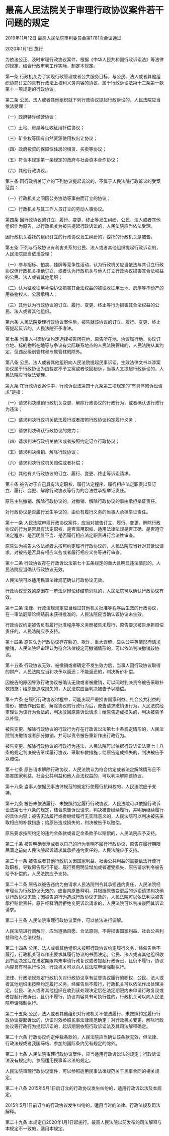 # 最高人民法院关于审理行政协议案件若干问题的规定

2019年11月12日 最高人民法院审判委员会第1781次会议通过

2020年1月1日 施行

  

为依法公正、及时审理行政协议案件，根据《中华人民共和国行政诉讼法》等法律的规定，结合行政审判工作实际，制定本规定。

第一条 行政机关为了实现行政管理或者公共服务目标，与公民、法人或者其他组织协商订立的具有行政法上权利义务内容的协议，属于行政诉讼法第十二条第一款第十一项规定的行政协议。

第二条 公民、法人或者其他组织就下列行政协议提起行政诉讼的，人民法院应当依法受理：

（一）政府特许经营协议；

（二）土地、房屋等征收征用补偿协议；

（三）矿业权等国有自然资源使用权出让协议；

（四）政府投资的保障性住房的租赁、买卖等协议；

（五）符合本规定第一条规定的政府与社会资本合作协议；

（六）其他行政协议。

第三条 因行政机关订立的下列协议提起诉讼的，不属于人民法院行政诉讼的受案范围：

（一）行政机关之间因公务协助等事由而订立的协议；

（二）行政机关与其工作人员订立的劳动人事协议。

第四条 因行政协议的订立、履行、变更、终止等发生纠纷，公民、法人或者其他组织作为原告，以行政机关为被告提起行政诉讼的，人民法院应当依法受理。

因行政机关委托的组织订立的行政协议发生纠纷的，委托的行政机关是被告。

第五条 下列与行政协议有利害关系的公民、法人或者其他组织提起行政诉讼的，人民法院应当依法受理：

（一）参与招标、拍卖、挂牌等竞争性活动，认为行政机关应当依法与其订立行政协议但行政机关拒绝订立，或者认为行政机关与他人订立行政协议损害其合法权益的公民、法人或者其他组织；

（二）认为征收征用补偿协议损害其合法权益的被征收征用土地、房屋等不动产的用益物权人、公房承租人；

（三）其他认为行政协议的订立、履行、变更、终止等行为损害其合法权益的公民、法人或者其他组织。

第六条 人民法院受理行政协议案件后，被告就该协议的订立、履行、变更、终止等提起反诉的，人民法院不予准许。

第七条 当事人书面协议约定选择被告所在地、原告所在地、协议履行地、协议订立地、标的物所在地等与争议有实际联系地点的人民法院管辖的，人民法院从其约定，但违反级别管辖和专属管辖的除外。

第八条 公民、法人或者其他组织向人民法院提起民事诉讼，生效法律文书以涉案协议属于行政协议为由裁定不予立案或者驳回起诉，当事人又提起行政诉讼的，人民法院应当依法受理。

第九条 在行政协议案件中，行政诉讼法第四十九条第三项规定的“有具体的诉讼请求”是指：

（一）请求判决撤销行政机关变更、解除行政协议的行政行为，或者确认该行政行为违法；

（二）请求判决行政机关依法履行或者按照行政协议约定履行义务；

（三）请求判决确认行政协议的效力；

（四）请求判决行政机关依法或者按照约定订立行政协议；

（五）请求判决撤销、解除行政协议；

（六）请求判决行政机关赔偿或者补偿；

（七）其他有关行政协议的订立、履行、变更、终止等诉讼请求。

第十条 被告对于自己具有法定职权、履行法定程序、履行相应法定职责以及订立、履行、变更、解除行政协议等行为的合法性承担举证责任。

原告主张撤销、解除行政协议的，对撤销、解除行政协议的事由承担举证责任。

对行政协议是否履行发生争议的，由负有履行义务的当事人承担举证责任。

第十一条 人民法院审理行政协议案件，应当对被告订立、履行、变更、解除行政协议的行为是否具有法定职权、是否滥用职权、适用法律法规是否正确、是否遵守法定程序、是否明显不当、是否履行相应法定职责进行合法性审查。

原告认为被告未依法或者未按照约定履行行政协议的，人民法院应当针对其诉讼请求，对被告是否具有相应义务或者履行相应义务等进行审查。

第十二条 行政协议存在行政诉讼法第七十五条规定的重大且明显违法情形的，人民法院应当确认行政协议无效。

人民法院可以适用民事法律规范确认行政协议无效。

行政协议无效的原因在一审法庭辩论终结前消除的，人民法院可以确认行政协议有效。

第十三条 法律、行政法规规定应当经过其他机关批准等程序后生效的行政协议，在一审法庭辩论终结前未获得批准的，人民法院应当确认该协议未生效。

行政协议约定被告负有履行批准程序等义务而被告未履行，原告要求被告承担赔偿责任的，人民法院应予支持。

第十四条 原告认为行政协议存在胁迫、欺诈、重大误解、显失公平等情形而请求撤销，人民法院经审理认为符合法律规定可撤销情形的，可以依法判决撤销该协议。

第十五条 行政协议无效、被撤销或者确定不发生效力后，当事人因行政协议取得的财产，人民法院应当判决予以返还；不能返还的，判决折价补偿。

因被告的原因导致行政协议被确认无效或者被撤销，可以同时判决责令被告采取补救措施；给原告造成损失的，人民法院应当判决被告予以赔偿。

第十六条 在履行行政协议过程中，可能出现严重损害国家利益、社会公共利益的情形，被告作出变更、解除协议的行政行为后，原告请求撤销该行为，人民法院经审理认为该行为合法的，判决驳回原告诉讼请求；给原告造成损失的，判决被告予以补偿。

被告变更、解除行政协议的行政行为存在行政诉讼法第七十条规定情形的，人民法院判决撤销或者部分撤销，并可以责令被告重新作出行政行为。

被告变更、解除行政协议的行政行为违法，人民法院可以依据行政诉讼法第七十八条的规定判决被告继续履行协议、采取补救措施；给原告造成损失的，判决被告予以赔偿。

第十七条 原告请求解除行政协议，人民法院认为符合约定或者法定解除情形且不损害国家利益、社会公共利益和他人合法权益的，可以判决解除该协议。

第十八条 当事人依据民事法律规范的规定行使履行抗辩权的，人民法院应予支持。

第十九条 被告未依法履行、未按照约定履行行政协议，人民法院可以依据行政诉讼法第七十八条的规定，结合原告诉讼请求，判决被告继续履行，并明确继续履行的具体内容；被告无法履行或者继续履行无实际意义的，人民法院可以判决被告采取相应的补救措施；给原告造成损失的，判决被告予以赔偿。

原告要求按照约定的违约金条款或者定金条款予以赔偿的，人民法院应予支持。

第二十条 被告明确表示或者以自己的行为表明不履行行政协议，原告在履行期限届满之前向人民法院起诉请求其承担违约责任的，人民法院应予支持。

第二十一条 被告或者其他行政机关因国家利益、社会公共利益的需要依法行使行政职权，导致原告履行不能、履行费用明显增加或者遭受损失，原告请求判令被告给予补偿的，人民法院应予支持。

第二十二条 原告以被告违约为由请求人民法院判令其承担违约责任，人民法院经审理认为行政协议无效的，应当向原告释明，并根据原告变更后的诉讼请求判决确认行政协议无效；因被告的行为造成行政协议无效的，人民法院可以依法判决被告承担赔偿责任。原告经释明后拒绝变更诉讼请求的，人民法院可以判决驳回其诉讼请求。

第二十三条 人民法院审理行政协议案件，可以依法进行调解。

人民法院进行调解时，应当遵循自愿、合法原则，不得损害国家利益、社会公共利益和他人合法权益。

第二十四条 公民、法人或者其他组织未按照行政协议约定履行义务，经催告后不履行，行政机关可以作出要求其履行协议的书面决定。公民、法人或者其他组织收到书面决定后在法定期限内未申请行政复议或者提起行政诉讼，且仍不履行，协议内容具有可执行性的，行政机关可以向人民法院申请强制执行。

法律、行政法规规定行政机关对行政协议享有监督协议履行的职权，公民、法人或者其他组织未按照约定履行义务，经催告后不履行，行政机关可以依法作出处理决定。公民、法人或者其他组织在收到该处理决定后在法定期限内未申请行政复议或者提起行政诉讼，且仍不履行，协议内容具有可执行性的，行政机关可以向人民法院申请强制执行。

第二十五条 公民、法人或者其他组织对行政机关不依法履行、未按照约定履行行政协议提起诉讼的，诉讼时效参照民事法律规范确定；对行政机关变更、解除行政协议等行政行为提起诉讼的，起诉期限依照行政诉讼法及其司法解释确定。

第二十六条 行政协议约定仲裁条款的，人民法院应当确认该条款无效，但法律、行政法规或者我国缔结、参加的国际条约另有规定的除外。

第二十七条 人民法院审理行政协议案件，应当适用行政诉讼法的规定；行政诉讼法没有规定的，参照适用民事诉讼法的规定。

人民法院审理行政协议案件，可以参照适用民事法律规范关于民事合同的相关规定。

第二十八条 2015年5月1日后订立的行政协议发生纠纷的，适用行政诉讼法及本规定。

2015年5月1日前订立的行政协议发生纠纷的，适用当时的法律、行政法规及司法解释。

第二十九条 本规定自2020年1月1日起施行。最高人民法院以前发布的司法解释与本规定不一致的，适用本规定。